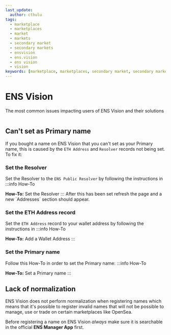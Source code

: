 ```yaml
---
last_update:
  author: cthulu
tags:
  - marketplace
  - marketplaces
  - market
  - markets
  - secondary market
  - secondary markets
  - ensvision
  - ens.vision
  - ens vision
  - vision
keywords: [marketplace, marketplaces, secondary market, secondary markets, market, markets, ensvision, ens.vision, ens vision, vision]
---
```


# ENS Vision
The most common issues impacting users of ENS Vision and their solutions

<BrowserWindow url="ens.vision">
  <Image img="/img/faq/marketplaces/ens-vision-1.png"/>
</BrowserWindow>

## Can't set as Primary name
If you bought a name on ENS Vision that you can't set as your Primary name, this is caused by the `ETH Address` and `Resolver` records not being set. To fix it:

### Set the Resolver
Set the Resolver to the `ENS Public Resolver` by following the instructions in
:::info How-To
<Link to="/core/records/resolver#ens-public-resolver">
  <b>How-To:</b> Set the Resolver
</Link>
:::
After this has been set refresh the page and a new `Addresses` section should appear.

### Set the ETH Address record
Set the `ETH Address` record to your wallet address by following the instructions in
:::info How-To
<Link to="/howto/add-wallet-address">
  <b>How-To:</b> Add a Wallet Address 
</Link>
:::

### Set the Primary name
Follow this How-To in order to set the Primary name:
:::info How-To
<Link to="/howto/set-primary-name">
  <b>How-To:</b> Set a Primary name
</Link>
:::

## Lack of normalization
ENS Vision does not perform normalization when registering names which means that it's possible to register invalid names that will not be possible to manage, use or trade on certain marketplaces like OpenSea. 

Before registering a name on ENS Vision *always* make sure it is searchable in the official <Link to="https://app.ens.domains"><b>ENS Manager App</b></Link> first.
